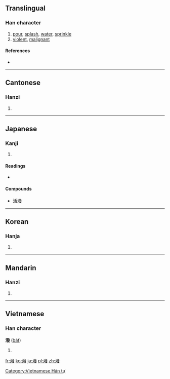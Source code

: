 {{also|泼|溌}}
==Translingual==

===Han character===
{{Han char|rn=85|rad=水|as=12|sn=15|four=3214<sub>7</sub>|canj=水弓人水 (ENOE)}}

# [[pour]], [[splash]], [[water]], [[sprinkle]]
# [[violent]], [[malignant]]

====References====
* {{Han ref|kx=0648.340|dkj=18225|dj=1058.180|hdz=31750.070|uh=6F51|ud=28497|bh=BCE2|bd=48354}}

----

==Cantonese==

===Hanzi===
{{yue-hanzi|jyut=|y=put3|sim=泼}}

# {{defn|lang=yue|sort=水12}}

----

==Japanese==

===Kanji===
{{ja-kanji|grade=|rs=水12}}

# {{defn|lang=ja|sort=水12}}

====Readings====
* {{ja-readings|on=[[はつ]] (hatsu)|kun=[[もる]] (moru), [[とびちる]] (tobichiru), [[そそぐ]] (sosogu)}}

====Compounds====
* [[活潑]]

----

==Korean==

===Hanja===
{{ko-hanja|hangeul=발|eumhun=|rv=bal|mr=pal|y=pal}}

# {{defn|lang=ko|sort=水12}}

----

==Mandarin==

===Hanzi===
{{cmn-hanzi|sim=泼|pin=[[pō]] ([[po1]])|wg=p'o<sup>1</sup>}}

# {{defn|lang=cmn|sort=水12}}

----

==Vietnamese==

===Han character===
'''潑''' ([[bát]])

# {{defn|lang=vi}}

[[Category:Vietnamese Hán tự]]

[[fr:潑]]
[[ko:潑]]
[[ja:潑]]
[[pl:潑]]
[[zh:潑]]